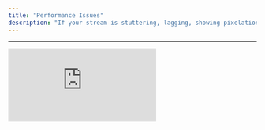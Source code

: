 ```yaml
---
title: "Performance Issues"
description: "If your stream is stuttering, lagging, showing pixelation, or failing to start, there are a few common causes. BeamXR Live performance depends on several factors:"
---
```


---
<iframe class="w-full aspect-video rounded-xl" src="https://www.youtube-nocookie.com/embed/uETvdve-fUQ?si=boXOvgNRxBMCLe7Q" title="YouTube video player" frameborder="0" allow="accelerometer; autoplay; clipboard-write; encrypted-media; gyroscope; picture-in-picture; web-share" referrerpolicy="strict-origin-when-cross-origin" allowfullscreen />

## 1. Close Other Apps

The Quest headset is optimised for running games first. When streaming, running additional apps such as browsers, Spotify, or calls can impact performance.

We recommend only having your game and BeamXR Live open at the same time.

---

## 2. Stream Quality Settings

If you’re still having performance issues, reduce your stream resolution.

On Quest 2 in particular, 720p or lower is more stable and uses fewer resources.

1080p streaming is currently experimental and may cause stuttering or dropped frames.

---

## 3. Seamless Multitasking

Seamless Multitasking is a Meta experimental feature that can increase CPU usage.

Try disabling it in your Quest **Settings \> Experimental** or hide the taskbar while streaming to reduce load.

---

## 4. Battery Level

When your headset battery is low, performance may be reduced to conserve power.

We recommend streaming with your headset plugged in or at least above 50% charge.

---

## 5. Network Quality

If your headset performance feels fine but your stream looks poor, your internet connection may be the cause.

Ensure you have a strong, stable Wi-Fi signal and sufficient upload speed for streaming.

Poor Wi-Fi signal or network congestion can cause dropped frames, buffering, or failed streams.

---

## Other Tips

- Close any unnecessary background apps before launching BeamXR Live.
- Restart your headset to free up memory if performance has degraded over time.
- Avoid streaming immediately after powering on — wait a minute to let the system settle.

---

## Need More Help?

If you’re still experiencing issues, let us know in our [🛠️ Discord support channel](https://discord.gg/beamxr).

Include your headset model, game title, and any relevant stream settings so we can troubleshoot more effectively.
